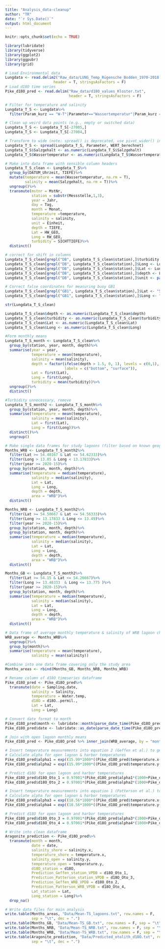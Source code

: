 ```yaml
---
title: "Analysis_data-cleanup"
author: "TR"
date: "`r Sys.Date()`"
output: html_document
---
```


```r
knitr::opts_chunk$set(echo = TRUE)
```

```r
library(lubridate)
library(tidyverse)
library(ggplot2)
library(ggpubr)
library(grid)
```


```r
# Load Environmental data
Lungdata <- read.delim2("Raw_data/LUNG_Temp_Rügensche_Bodden_1970-2018.txt", 
                      header = T, stringsAsFactors = F)
# Load d18O time series
Pike_d18O_pred <- read.delim("Raw_data/d18O_values_Kloster.txt",
                             header = T, stringsAsFactors = F)

# Filter for temperature and salinity
Lungdata_T_S <- Lungdata%>%
  filter(Param_kurz == "W-T"|Parameter=="Wassertemperatur"|Param_kurz == "SAL"|Parameter == "Salzgehalt")

# Clean up weird data points (e.g., empty or switched data)
Lungdata_T_S <- Lungdata_T_S[-27005,]
Lungdata_T_S <- Lungdata_T_S[-27004,]

# Transform to wide (note: spread() is deprecated, use pivot_wider() instead if you want to test this chunk)
Lungdata_T_S <- spread(Lungdata_T_S, Parameter, WERT_berechnet)
Lungdata_T_S$Salzgehalt <- as.numeric(Lungdata_T_S$Salzgehalt)
Lungdata_T_S$Wassertemperatur <- as.numeric(Lungdata_T_S$Wassertemperatur)

# Make into data frame with sensible column headers
Lungdata_T_S_clean <- Lungdata_T_S%>%
  group_by(DATUM_Uhrzeit, TIEFE)%>%
  mutate(temperature = mean(Wassertemperatur, na.rm = T),
         salinity = mean(Salzgehalt, na.rm = T))%>%
  ungroup()%>%
  transmute(mstnr = MstNr,
            station = substr(Messstelle,1,3),
            year = Jahr,
            day = Tag,
            month = Monat,
            temperature =temperature,
            salinity = salinity,
            unit = Einheit,
            depth = TIEFE,
            Lat = HW_GEO,
            Long = RW_GEO,
            turbidity = SICHTTIEFE)%>%
  distinct()

# correct for shift in columns
Lungdata_T_S_clean[grepl("DB", Lungdata_T_S_clean$station),]$turbidity <- Lungdata_T_S_clean[grepl("DB", Lungdata_T_S_clean$station),]$Long
Lungdata_T_S_clean[grepl("DB", Lungdata_T_S_clean$station),]$Long <- Lungdata_T_S_clean[grepl("DB", Lungdata_T_S_clean$station),]$Lat
Lungdata_T_S_clean[grepl("DB", Lungdata_T_S_clean$station),]$Lat <- Lungdata_T_S_clean[grepl("DB", Lungdata_T_S_clean$station),]$depth
Lungdata_T_S_clean[grepl("DB", Lungdata_T_S_clean$station),]$depth <- Lungdata_T_S_clean[grepl("DB", Lungdata_T_S_clean$station),]$unit
Lungdata_T_S_clean[grepl("DB", Lungdata_T_S_clean$station),]$unit <- paste("°C")

# Correct false coordinates for measuring buoy GB1
Lungdata_T_S_clean[grepl("GB1", Lungdata_T_S_clean$station),]$Lat <- "54.18833"
Lungdata_T_S_clean[grepl("GB1", Lungdata_T_S_clean$station),]$Long <- "13.775"

str(Lungdata_T_S_clean)

Lungdata_T_S_clean$depth <- as.numeric(Lungdata_T_S_clean$depth)
Lungdata_T_S_clean$turbidity <- as.numeric(Lungdata_T_S_clean$turbidity)
Lungdata_T_S_clean$Lat <- as.numeric(Lungdata_T_S_clean$Lat)
Lungdata_T_S_clean$Long <- as.numeric(Lungdata_T_S_clean$Long)

#Form monthly means
Lungdata_T_S_month <- Lungdata_T_S_clean%>%
  group_by(station, year, month, depth)%>%
  summarise(year = year,
            temperature = mean(temperature),
            salinity = mean(salinity),
            depth = factor(ifelse(depth > 1.5, 0, 1), levels = c(0,1), 
                           labels = c("bottom", "surface")),
            Lat = first(Lat),
            Long = first(Long),
            turbidity = mean(turbidity))%>%
  ungroup()%>%
  distinct()

#Turbidity unnecessary, remove
Lungdata_T_S_month2 <- Lungdata_T_S_month%>%
  group_by(station, year, month, depth)%>%
  summarise(temperature = mean(temperature),
            salinity = mean(salinity),
            Lat = first(Lat),
            Long = first(Long))%>%
  distinct()%>%
  ungroup()

# Make single data frames for study lagoons (filter based on known geographical extent of the measuring buoys covering a given area)
Months_WRB <- Lungdata_T_S_month2%>%
  filter(Lat >= 54.40167 & Lat <= 54.62333)%>%
  filter(Long > 13.05 & Long < 13.17833)%>%
  filter(year >= 2020-15)%>%
  group_by(station, month, depth)%>%
  summarise(temperature = median(temperature),
            salinity = median(salinity),
            Lat = Lat,
            Long = Long,
            depth = depth,
            area = "WRB")%>%
  distinct()

Months_NRB <- Lungdata_T_S_month2%>%
  filter(Lat >= 54.50667 & Lat <= 54.56333)%>%
  filter(Long >= 13.17833 & Long <= 13.49)%>%
  filter(year >= 2020-15)%>%
  group_by(station, month, depth)%>%
  group_by(station, month, depth)%>%
  summarise(temperature = median(temperature),
            salinity = median(salinity),
            Lat = Lat,
            Long = Long,
            depth = depth,
            area = "WRB")%>%
  distinct()

Months_GB <- Lungdata_T_S_month2%>%
  filter(Lat >= 54.15 & Lat <= 54.26667)%>%
  filter(Long >= 13.48333  & Long <= 13.775 )%>%
  filter(year >= 2020-15)%>%
  group_by(station, month, depth)%>%
  summarise(temperature = median(temperature),
            salinity = median(salinity),
            Lat = Lat,
            Long = Long,
            depth = depth,
            area = "WRB")%>%
  distinct()

# Data frame of average monthly temperature & salinity of WRB lagoon chain (where timeseries of d18O was recorded)
WRB_average <- Months_WRB%>%
  ungroup()%>%
  group_by(month)%>%
  summarise(temperature = mean(temperature),
            salinity = mean(salinity))

#Combine into one data frame covering only the study area
Months_areas <- rbind(Months_GB, Months_NRB, Months_WRB)

# Rename column of d18O timeseries dataframe
Pike_d18O_pred <- Pike_d18O_pred%>%
  transmute(date = Sampling.date,
            salinity = Salinity,
            temperature = Water.temp,
            d18O = d18O..permil.,
            Lat = Lat,
            Long = Long)

# Convert date format to month
Pike_d18O_pred$month <- lubridate::month(parse_date_time(Pike_d18O_pred$date, orders = c("dmy")))
Pike_d18O_pred$date <- lubridate::as_date(parse_date_time(Pike_d18O_pred$date, orders = c("dmy")))

# Join with open lagoon monthly means
Pike_d18O_pred <- Pike_d18O_pred %>% inner_join(WRB_average, by = "month")

# Insert temperature measurements into equation 2 (Geffen et al.) to generate predicted d18O values for otolith aragonite
# Calculate alpha for open lagoon & harbor temperatures
Pike_d18O_pred$alpha1 = exp((15.99*1000*((Pike_d18O_pred$temperature.x+273.15)^-1)-24.25)/1000)
Pike_d18O_pred$alpha2 = exp((15.99*1000*((Pike_d18O_pred$temperature.y+273.15)^-1)-24.25)/1000)

# Predict d18O for open lagoon and harbor temperatures
Pike_d18O_pred$d18O_Oto_1 = 0.97001*(Pike_d18O_pred$alpha1*(1000+Pike_d18O_pred$d18O)-1000)-29.99
Pike_d18O_pred$d18O_Oto_2 = 0.97001*(Pike_d18O_pred$alpha2*(1000+Pike_d18O_pred$d18O)-1000)-29.99

# Insert temperature measurements into equation 1 (Patterson et al.) to generate predicted d18O values for otolith aragonite
# Calculate alpha for open lagoon & harbor temperatures
Pike_d18O_pred$alpha3 = exp((18.56*1000*((Pike_d18O_pred$temperature.x+273.15)^-1)-33.49)/1000)
Pike_d18O_pred$alpha4 = exp((18.56*1000*((Pike_d18O_pred$temperature.y+273.15)^-1)-33.49)/1000)

# Predict d18O for open lagoon and harbor temperatures
Pike_d18O_pred$d18O_Oto_3 = 0.97001*(Pike_d18O_pred$alpha3*(1000+Pike_d18O_pred$d18O)-1000)-29.99
Pike_d18O_pred$d18O_Oto_4 = 0.97001*(Pike_d18O_pred$alpha4*(1000+Pike_d18O_pred$d18O)-1000)-29.99

# Write into clean dataframe
Aragonite_prediction <- Pike_d18O_pred%>%
  transmute(month = month,
            date = date,
            salinity_shore = salinity.x,
            temperature_shore = temperature.x,
            salinity_open = salinity.y,
            temperature_open = temperature.y,
            d18O_station = d18O,
            Prediction_Geffen_station_VPDB = d18O_Oto_1,
            Prediction_Patterson_station_VPDB = d18O_Oto_3,
            Prediction_Geffen_WRB_VPDB = d18O_Oto_2,
            Prediction_Patterson_WRB_VPDB = d18O_Oto_4,
            Lat_station = Lat,
            Long_station = Long)%>%
  drop_na()

# Write data files for main analysis
write.table(Months_areas, "Data/Mean-TS_lagoons.txt", row.names = F, 
            sep = "\t", dec = ".")
write.table(Months_GB, "Data/Mean-TS_GB.txt", row.names = F, sep = "\t", dec = ".")
write.table(Months_NRB, "Data/Mean-TS_NRB.txt", row.names = F, sep = "\t", dec = ".")
write.table(Months_WRB, "Data/Mean-TS_WRB.txt", row.names = F, sep = "\t", dec = ".")
write.table(Aragonite_prediction, "Data/Predicted_otolith_d18O.txt", row.names = F,
            sep = "\t", dec = ".")
```

